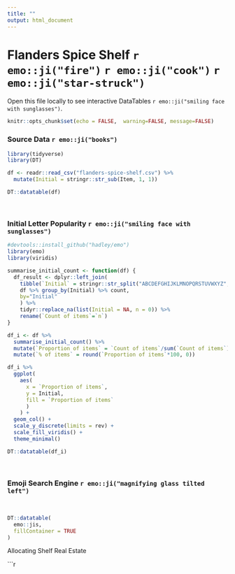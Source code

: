 ```yaml
---
title: ""
output: html_document
---
```


# Flanders Spice Shelf `r emo::ji("fire")` `r emo::ji("cook")` `r emo::ji("star-struck")`

Open this file locally to see interactive DataTables `r emo::ji("smiling face with sunglasses")`.

```r
knitr::opts_chunk$set(echo = FALSE,  warning=FALSE, message=FALSE)
```

### Source Data `r emo::ji("books")`

```r
library(tidyverse)
library(DT)

df <- readr::read_csv("flanders-spice-shelf.csv") %>%
  mutate(Initial = stringr::str_sub(Item, 1, 1))

DT::datatable(df)
```
<br>

### Initial Letter Popularity `r emo::ji("smiling face with sunglasses")`

```r
#devtools::install_github("hadley/emo")
library(emo)
library(viridis)

summarise_initial_count <- function(df) {
  df_result <- dplyr::left_join(
    tibble(`Initial` = stringr::str_split("ABCDEFGHIJKLMNOPQRSTUVWXYZ", "")[[1]]),
    df %>% group_by(Initial) %>% count, 
    by="Initial"
    ) %>%
    tidyr::replace_na(list(Initial = NA, n = 0)) %>%
    rename(`Count of items`=`n`)
}

df_i <- df %>%
  summarise_initial_count() %>%
  mutate(`Proportion of items` = `Count of items`/sum(`Count of items`)) %>%
  mutate(`% of items` = round(`Proportion of items`*100, 0))

df_i %>%
  ggplot(
    aes(
      x = `Proportion of items`,
      y = Initial,
      fill = `Proportion of items`
      )
    ) +
  geom_col() +
  scale_y_discrete(limits = rev) +
  scale_fill_viridis() +
  theme_minimal()
```
```r
DT::datatable(df_i)
```
<br>

### Emoji Search Engine `r emo::ji("magnifying glass tilted left")`
<br>
```r
DT::datatable(
  emo::jis,
  fillContainer = TRUE
)
```


Allocating Shelf Real Estate

```r

